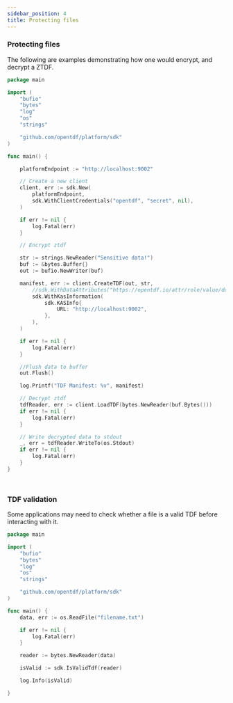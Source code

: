 ```yaml
---
sidebar_position: 4
title: Protecting files
---
```


### Protecting files

The following are examples demonstrating how one would encrypt, and decrypt a ZTDF.

<Tabs>
<TabItem value="go" label="Go">

```go
package main

import (
	"bufio"
	"bytes"
	"log"
	"os"
	"strings"

	"github.com/opentdf/platform/sdk"
)

func main() {

	platformEndpoint := "http://localhost:9002"

	// Create a new client
	client, err := sdk.New(
		platformEndpoint,
		sdk.WithClientCredentials("opentdf", "secret", nil),
	)

	if err != nil {
		log.Fatal(err)
	}

	// Encrypt ztdf

	str := strings.NewReader("Sensitive data!")
	buf := &bytes.Buffer{}
	out := bufio.NewWriter(buf)

	manifest, err := client.CreateTDF(out, str,
		//sdk.WithDataAttributes("https://opentdf.io/attr/role/value/developer"),
		sdk.WithKasInformation(
			sdk.KASInfo{
				URL: "http://localhost:9002",
			},
		),
	)

	if err != nil {
		log.Fatal(err)
	}

	//Flush data to buffer
	out.Flush()

	log.Printf("TDF Manifest: %v", manifest)

	// Decrypt ztdf
	tdfReader, err := client.LoadTDF(bytes.NewReader(buf.Bytes()))
	if err != nil {
		log.Fatal(err)
	}

	// Write decrypted data to stdout
	_, err = tdfReader.WriteTo(os.Stdout)
	if err != nil {
		log.Fatal(err)
	}
}
```

</TabItem>
<TabItem value="java" label="Java">

```java

```

</TabItem>
<TabItem value="js" label="Javascript">

```javascript
```

</TabItem>
</Tabs>

### TDF validation

Some applications may need to check whether a file is a valid TDF before interacting with it.

<Tabs>
<TabItem value="go" label="Go">

```go
package main

import (
	"bufio"
	"bytes"
	"log"
	"os"
	"strings"

	"github.com/opentdf/platform/sdk"
)

func main() {
    data, err := os.ReadFile("filename.txt")

    if err != nil {
        log.Fatal(err)
    }

    reader := bytes.NewReader(data)

    isValid := sdk.IsValidTdf(reader)

    log.Info(isValid)

}
```

</TabItem>
<TabItem value="java" label="Java">

```java

```

</TabItem>
<TabItem value="js" label="Javascript">

```javascript
```

</TabItem>
</Tabs>